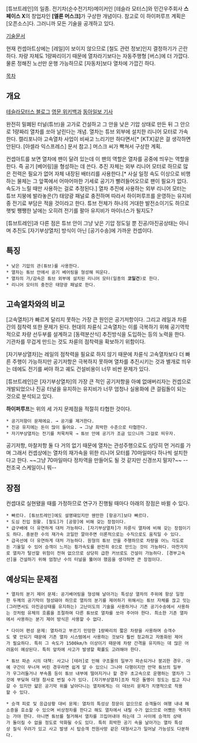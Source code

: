 [튜브트레인]의 일종. 전기차(순수전기차)메이커인 [테슬라 모터스]와 민간우주회사 '''스페이스 X'''의 창업자인 '''[엘론 머스크]'''가 구상한 개념이다. 참고로 이 하이퍼루프 계획은 [오픈소스]다. 그러니까 모든 기술을 공개하고 있다.

[http://www.teslamotors.com/sites/default/files/blog_attachments/hyperloop_alpha3.pdf 기술문서]

현재 컨셉아트상에는 [레일]이 보이지 않으므로 [철도 관련 정보]인지 결정하기가 곤란하다. 차량 자체도 1량짜리이기 때문에 열차라기보다는 자동주행형 [버스]에 더 가깝다. 물론 정해진 노선만 운행 가능하므로 [자동차]보다 열차에 가깝긴 하다.

[[목차]]

== 개요 ==

[http://www.teslamotors.com/blog/hyperloop 테슬라모터스 블로그]
[http://en.wikipedia.org/wiki/Hyperloop 영문 위키백과]
[http://shindonga.donga.com/docs/magazine/shin/2013/10/24/201310240500028/201310240500028_1.html 동아일보 기사]

완전히 밀폐된 터널(튜브)을 고가로 건설하고 그 안을 낮은 기압 상태로 만든 뒤 그 안으로 1량짜리 열차를 쏘아 날린다는 개념. 열차는 튜브 외부에 설치한 리니어 모터로 가속한다. 캘리포니아 고속열차 사업이 비싸고 느리기만 하다면서[* [KTX]같은 걸 생각하면 안된다. [아셀라 익스프레스] 문서 참고.] 머스크 씨가 빡쳐서 구상한 계획.

컨셉아트를 보면 열차에 팬이 달려 있는데 이 팬의 역할은 열차를 공중에 띄우는 역할을 한다. 즉 공기 [베어링]을 형성하는 데 쓴다. 추진 자체는 외부 리니어 모터로 하므로 많은 전력은 필요가 없어 자체 내장된 배터리를 사용한다.[* 사실 일정 속도 이상으로 비행하는 물체는 그 앞쪽에서 어마어마한 기세로 공기가 빨려들어오므로 팬이 필요가 없다. 속도가 느릴 때만 사용하는 걸로 추정된다.]
열차 추진에 사용하는 외부 리니어 모터는 튜브 지붕에 발라놓은(?) 태양광 패널로 충전하며 따라서 하이퍼루프를 운영하는 유지비 중 전기료 부담은 적을 것이라고 한다. 튜브 전체가 하나의 거대한 발전소이기도 하므로 햇빛 쨍쨍한 날에는 오히려 전기를 팔아 유지비가 마이너스가 될지도?

[튜브트레인]과 다른 점은 튜브 안이 그냥 낮은 기압 정도일 뿐 진공/아진공상태는 아니며 추진도 [자기부상열차] 방식이 아닌 [공기수송]에 가까운 컨셉이다.

== 특징 ==

 * 낮은 기압의 관(튜브)를 사용한다.
 * 열차는 튜브 안에서 공기 베어링을 형성해 띄운다.
 * 열차의 가/감속은 튜브 외부에 설치된 리니어 모터(일종의 '''코일건''')로 한다.
 * 리니어 모터의 충전은 태양광 패널로 한다.

== 고속열차와의 비교 ==

[고속열차]가 빠르게 달리지 못하는 가장 큰 원인은 공기저항이다. 그리고 레일과 차륜간의 점착력 또한 문제가 된다. 현대의 차륜식 고속열차는 이를 극복하기 위해 공기역학적으로 차량 선두부를 설계하고 [동력분산식] 추진방식을 도입하는 등의 노력을 한다. 기관차를 무겁게 만드는 것도 차륜의 점착력을 확보하기 위함이다.

[자기부상열차]는 레일의 점착력을 필요로 하지 않기 때문에 차륜식 고속열차보다 더 빠른 주행이 가능하지만 공기저항은 극복하지 못하며 열차를 추진시키는 것과 별개로 띄우는 데에도 전기를 써야 하고 궤도 건설비용이 너무 비싼 문제가 있다.

[튜브트레인]은 [자기부상열차]의 가장 큰 적인 공기저항을 아예 없애버리자는 컨셉으로 개발되었으나 진공 터널을 유지하는 유지비가 너무 엄청나 실용화에 큰 걸림돌이 되는 것으로 분석되고 있다.

'''하이퍼루프'''는 위의 세 가지 문제점을 적절히 타협한 것이다.

 * 공기저항이 문제에요. → 공기를 제거한다.
 * 진공 유지에는 돈이 많이 들어요. → 그냥 희박한 수준으로 타협한다.
 * 자기부상열차는 전기를 처묵처묵 → 튜브 안에 공기가 조금 있으니까 그걸로 띄우자.

공기저항, 마찰저항 둘 다 거의 없기 때문에 열차는 관성주행으로도 상당히 먼 거리를 가며 그래서 컨셉상에는 열차의 재가속을 위한 리니어 모터를 70마일마다 하나씩 설치한다고 한다. ~~그냥 70마일마다 정차역을 만들어도 될 것 같지만 신경쓰지 말자?~~ --천조국 스케일이니 뭐--

== 장점 ==

컨셉대로 실현됐을 때를 가정하므로 연구가 진행될 때마다 아래의 장점은 바뀔 수 있다.

 * 빠르다. [튜브트레인]에도 설명돼있지만 웬만한 [항공기]보다 빠르다.
 * 도심 진입 원활. [철도]가 [공항]에 비해 갖는 장점이다.
 * 급구배에 더 유연하게 대처 가능하다. [자기부상열차]가 차륜식 열차에 비해 갖는 장점이기도 하다. 충분한 수의 재가속 코일만 깔아주면 이론적으로는 수직으로도 움직일 수 있다.
 * 급곡선에 더 유연하게 대처 가능하다. 원형의 튜브 안을 주행하므로 차량을 어느 각도로든 기울일 수 있어 승객이 느끼는 횡가속도를 완전히 0으로 만드는 것이 가능하다. 마찬가지로 열차가 탈선할 위험이 전혀 없으므로 상당히 급한 커브로도 건설이 가능하다. [경부고속선]을 건설하기 위해 엄청난 수의 터널을 뚫어야 했음을 생각하면 큰 장점이다.


== 예상되는 문제점 ==

 * 열차의 분기 제어 문제: 공기베어링을 형성해 날아가는 특성상 열차의 주위에 항상 일정한 두께의 공기막이 형성돼야 하므로 열차의 분기를 제어하기 위해서는 튜브 자체를 끊고 잇는(그러면서도 아진공상태를 유지하는) 고난이도의 기술을 사용하거나 기존 공기수송에서 사용하는 것처럼 유체의 흐름을 조절하여 다른 튜브로 열차를 쏘아 주어야 한다. 최소한 기존 열차에서 사용하는 분기 제어 방식은 사용할 수 없다.

 * 다이어 편성 문제: 열차라고 부르기 민망한 1량짜리의 짧은 차량을 사용하며 승객수도 몇 안되기 때문에 기존 열차 시스템에서 사용하는 것보다 훨씬 정교하고 자동화된 제어가 필요하다. 특히 그 속도가 1500km/h 이상이기 때문에 차량 간격을 유지하는 데 많은 어려움이 예상된다. 특히 앞차에 사고가 발생할 확률도 고려해야 한다.

 * 튜브 파손 시의 대책: 사고나 [테러]로 인해 구조물의 일부가 파손되거나 붕괴한 경우. 아예 구간이 무너져 버린 경우라면 쉽게 알 수 있으니 그나마 다행이지만 만약 튜브의 일부가 우그러들거나 부속품 등이 튜브 내부에 떨어지거나 할 경우 초고속으로 운행하는 열차가 그것에 부딪혀 대형 참사로 번질 수가 있다. [자기부상열차]조차 작은 돌멩이 정도는 씹고 지나갈 수 있지만 얇은 공기막 위를 날아다니는 열차에게는 이 데브리 문제가 치명적으로 작용할 수 있다.

 * 승객 피로 및 응급상황 대비 문제: 열차의 특성상 창문이 없으므로 승객들이 여행 내내 폐소증을 호소할 수 있으며 비상정차를 한다고 해도 열차에서 내릴 수가 없으므로 어쨌든 역까지는 가야 한다. 아니면 튜브를 철거해서 열차를 끄집어내야 하는데 그 사이에 승객의 상태가 돌이킬 수 없을 정도로 악화될 수도 있다. 특히 희박한 공기 속을 날아가는 열차 특성상 질식 우려가 있고 사고 발생 시 탑승객 전원사망 같은 대형사고가 일어날 가능성도 다분하다.
